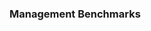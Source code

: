 ### Management Benchmarks {#sec-assmt-bench}

<!-- Decisions on management metrics/benchmarks (e.g., provide a rationale for why a specific F-proxy was recommended for management). -->
